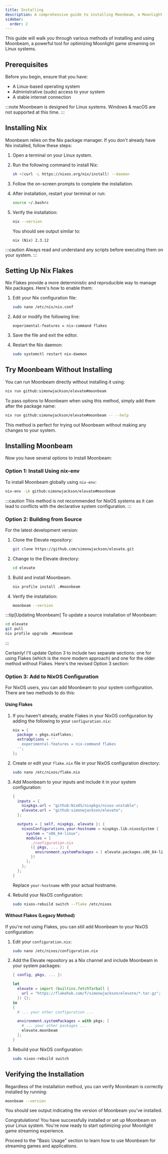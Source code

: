 ```yaml
---
title: Installing
description: A comprehensive guide to installing Moonbeam, a Moonlight optimization tool for Linux nomads
sidebar:
  order: 2
---
```



This guide will walk you through various methods of installing and using Moonbeam, a powerful tool for optimizing Moonlight game streaming on Linux systems.

## Prerequisites

Before you begin, ensure that you have:

- A Linux-based operating system
- Administrative (sudo) access to your system
- A stable internet connection

:::note
Moonbeam is designed for Linux systems. Windows & macOS are not supported at this time.
:::

## Installing Nix

Moonbeam relies on the Nix package manager. If you don't already have Nix installed, follow these steps:

<Steps>

1. Open a terminal on your Linux system.

2. Run the following command to install Nix:

   ```bash title="Installing Nix..."
   sh <(curl -L https://nixos.org/nix/install) --daemon
   ```

3. Follow the on-screen prompts to complete the installation.

4. After installation, restart your terminal or run:

   ```bash
   source ~/.bashrc
   ```

5. Verify the installation:

   ```bash
   nix --version
   ```

   You should see output similar to:

   ```
   nix (Nix) 2.3.12
   ```

</Steps>

:::caution
Always read and understand any scripts before executing them on your system.
:::

## Setting Up Nix Flakes

Nix Flakes provide a more deterministic and reproducible way to manage Nix packages. Here's how to enable them:

<Steps>

1. Edit your Nix configuration file:

   ```bash
   sudo nano /etc/nix/nix.conf
   ```

2. Add or modify the following line:

   ```
   experimental-features = nix-command flakes
   ```

3. Save the file and exit the editor.

4. Restart the Nix daemon:

   ```bash
   sudo systemctl restart nix-daemon
   ```

</Steps>

## Try Moonbeam Without Installing

You can run Moonbeam directly without installing it using:

```bash
nix run github:simonwjackson/elevate#moonbeam
```

To pass options to Moonbeam when using this method, simply add them after the package name:

```bash
nix run github:simonwjackson/elevate#moonbeam -- --help
```

This method is perfect for trying out Moonbeam without making any changes to your system.

## Installing Moonbeam

Now you have several options to install Moonbeam:

### Option 1: Install Using nix-env

To install Moonbeam globally using `nix-env`:

```bash
nix-env -iA github:simonwjackson/elevate#moonbeam
```

:::caution
This method is not recommended for NixOS systems as it can lead to conflicts with the declarative system configuration.
:::

### Option 2: Building from Source

For the latest development version:

<Steps>

1. Clone the Elevate repository:

   ```bash
   git clone https://github.com/simonwjackson/elevate.git
   ```

2. Change to the Elevate directory:

   ```bash
   cd elevate
   ```

3. Build and install Moonbeam.

   ```bash title="Building and installing Moonbeam..."
   nix profile install .#moonbeam
   ```

4. Verify the installation:

   ```bash
   moonbeam --version
   ```

</Steps>

:::tip[Updating Moonbeam]
To update a source installation of Moonbeam:

```bash
cd elevate
git pull
nix profile upgrade .#moonbeam
```
:::

Certainly! I'll update Option 3 to include two separate sections: one for using Flakes (which is the more modern approach) and one for the older method without Flakes. Here's the revised Option 3 section:

### Option 3: Add to NixOS Configuration

For NixOS users, you can add Moonbeam to your system configuration. There are two methods to do this:

#### Using Flakes

<Steps>

1. If you haven't already, enable Flakes in your NixOS configuration by adding the following to your `configuration.nix`:

   ```nix
   nix = {
     package = pkgs.nixFlakes;
     extraOptions = ''
       experimental-features = nix-command flakes
     '';
   };
   ```

2. Create or edit your `flake.nix` file in your NixOS configuration directory:

   ```bash
   sudo nano /etc/nixos/flake.nix
   ```

3. Add Moonbeam to your inputs and include it in your system configuration:

   ```nix
   {
     inputs = {
       nixpkgs.url = "github:NixOS/nixpkgs/nixos-unstable";
       elevate.url = "github:simonwjackson/elevate";
     };

     outputs = { self, nixpkgs, elevate }: {
       nixosConfigurations.your-hostname = nixpkgs.lib.nixosSystem {
         system = "x86_64-linux";
         modules = [
           ./configuration.nix
           ({ pkgs, ... }: {
             environment.systemPackages = [ elevate.packages.x86_64-linux.moonbeam ];
           })
         ];
       };
     };
   }
   ```

   Replace `your-hostname` with your actual hostname.

4. Rebuild your NixOS configuration:

   ```bash
   sudo nixos-rebuild switch --flake /etc/nixos
   ```

</Steps>

#### Without Flakes (Legacy Method)

If you're not using Flakes, you can still add Moonbeam to your NixOS configuration:

<Steps>

1. Edit your `configuration.nix`:

   ```bash
   sudo nano /etc/nixos/configuration.nix
   ```

2. Add the Elevate repository as a Nix channel and include Moonbeam in your system packages:

   ```nix
   { config, pkgs, ... }:

   let
     elevate = import (builtins.fetchTarball {
       url = "https://flakehub.com/f/simonwjackson/elevate/*.tar.gz";
     }) {};
   in
   {
     # ... your other configuration ...

     environment.systemPackages = with pkgs; [
       # ... your other packages ...
       elevate.moonbeam
     ];
   }
   ```

3. Rebuild your NixOS configuration:

   ```bash
   sudo nixos-rebuild switch
   ```

</Steps>


## Verifying the Installation

Regardless of the installation method, you can verify Moonbeam is correctly installed by running:

```bash
moonbeam --version
```

You should see output indicating the version of Moonbeam you've installed.

Congratulations! You have successfully installed or set up Moonbeam on your Linux system. You're now ready to start optimizing your Moonlight game streaming experience.

<Badge text="Next Steps" variant="success" /> Proceed to the "Basic Usage" section to learn how to use Moonbeam for streaming games and applications.
